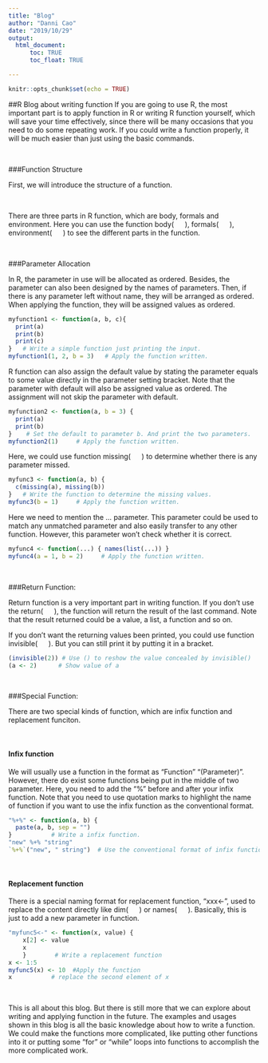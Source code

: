```yaml
---
title: "Blog"
author: "Danni Cao"
date: "2019/10/29"
output: 
  html_document:
      toc: TRUE
      toc_float: TRUE

---
```


```r
knitr::opts_chunk$set(echo = TRUE)
```

##R Blog about writing function
If you are going to use R, the most important part is to apply function in R or writing R function yourself, which will save your time effectively, since there will be many occasions that you need to do some repeating work. If you could write a function properly, it will be much easier than just using the basic commands.

&nbsp;

###Function Structure

First, we will introduce the structure of a function.

&nbsp;

There are three parts in R function, which are body, formals and environment. Here you can use the function body( &emsp; ), formals( &emsp; ), environment( &emsp; ) to see the different parts in the function. 

&nbsp;

###Parameter Allocation

In R, the parameter in use will be allocated as ordered. Besides, the parameter can also been designed by the names of parameters. Then, if there is any parameter left without name, they will be arranged as ordered. When applying the function, they will be assigned values as ordered.

```r
myfunction1 <- function(a, b, c){
  print(a)
  print(b)
  print(c)
}   # Write a simple function just printing the input.
myfunction1(1, 2, b = 3)   # Apply the function written.
```

R function can also assign the default value by stating the parameter equals to some value directly in the parameter setting bracket. Note that the parameter with default will also be assigned value as ordered. The assignment will not skip the parameter with default.

```r
myfunction2 <- function(a, b = 3) { 
  print(a) 
  print(b) 
}    # Set the default to parameter b. And print the two parameters.
myfunction2(1)     # Apply the function written.
```

Here, we could use function missing( &emsp; ) to determine whether there is any parameter missed.

```r
myfunc3 <- function(a, b) { 
  c(missing(a), missing(b)) 
}   # Write the function to determine the missing values.
myfunc3(b = 1)     # Apply the function written.
```

Here we need to mention the ... parameter. This parameter could be used to match any unmatched parameter and also easily transfer to any other function. However, this parameter won't check whether it is correct.

```r
myfunc4 <- function(...) { names(list(...)) }
myfunc4(a = 1, b = 2)     # Apply the function written.
```

&nbsp;

###Return Function:

Return function is a very important part in writing function. If you don't use the return( &emsp; ), the function will return the result of the last command. Note that the result returned could be a value, a list, a function and so on.

If you don't want the returning values been printed, you could use function invisible( &emsp; ). But you can still print it by putting it in a bracket.

```r
(invisible(2)) # Use () to reshow the value concealed by invisible()
(a <- 2)      # Show value of a
```

&nbsp;

###Special Function:

There are two special kinds of function, which are infix function and replacement funciton.

&nbsp;

#### Infix function

We will usually use a function in the format as "Function" "(Parameter)". However, there do exist some functions being put in the middle of two parameter. Here, you need to add the "%" before and after your infix function. Note that you need to use 
quotation marks to highlight the name of function if you want to use the infix function as the conventional format.

```r
"%+%" <- function(a, b) {
  paste(a, b, sep = "")
}           # Write a infix function.
"new" %+% "string" 
`%+%`("new", " string")  # Use the conventional format of infix function
```

&nbsp;

#### Replacement function

There is a special naming format for replacement function, "xxx<-", used to replace the content directly like dim( &emsp; ) or names( &emsp; ). Basically, this is just to add a new parameter in function.

```r
"myfunc5<-" <- function(x, value) {
    x[2] <- value
    x
    }        # Write a replacement function
x <- 1:5
myfunc5(x) <- 10  #Apply the function
x           # replace the second element of x
```

&nbsp;
&nbsp;

This is all about this blog. But there is still more that we can explore about writing and applying function in the future. The examples and usages shown in this blog is all the basic knowledge about how to write a function. We could make the functions more complicated, like putting other functions into it or putting some "for" or "while" loops into functions to accomplish the more complicated work.

















